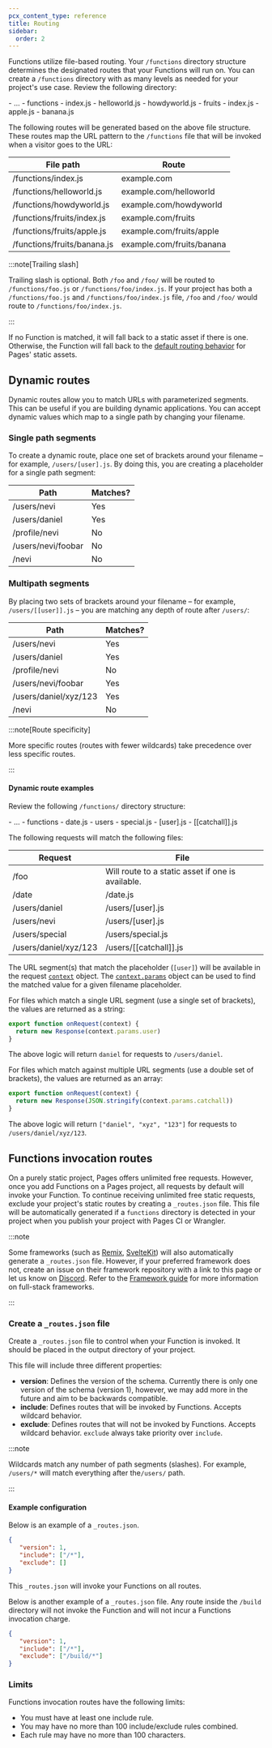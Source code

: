 ```yaml
---
pcx_content_type: reference
title: Routing
sidebar:
  order: 2
---
```



Functions utilize file-based routing. Your `/functions` directory structure determines the designated routes that your Functions will run on. You can create a `/functions` directory with as many levels as needed for your project's use case. Review the following directory:

<FileTree>
- ...
- functions
	- index.js
	- helloworld.js
	- howdyworld.js
	- fruits
		- index.js
		- apple.js
		- banana.js
</FileTree>

The following routes will be generated based on the above file structure. These routes map the URL pattern to the `/functions` file that will be invoked when a visitor goes to the URL:

| File path                   | Route                     |
| --------------------------- | ------------------------- |
| /functions/index.js         | example.com               |
| /functions/helloworld.js    | example.com/helloworld    |
| /functions/howdyworld.js    | example.com/howdyworld    |
| /functions/fruits/index.js  | example.com/fruits        |
| /functions/fruits/apple.js  | example.com/fruits/apple  |
| /functions/fruits/banana.js | example.com/fruits/banana |

:::note[Trailing slash]

Trailing slash is optional. Both `/foo` and `/foo/` will be routed to `/functions/foo.js` or `/functions/foo/index.js`. If your project has both a `/functions/foo.js` and `/functions/foo/index.js` file, `/foo` and `/foo/` would route to `/functions/foo/index.js`.

:::

If no Function is matched, it will fall back to a static asset if there is one. Otherwise, the Function will fall back to the [default routing behavior](/pages/configuration/serving-pages/) for Pages' static assets.

## Dynamic routes

Dynamic routes allow you to match URLs with parameterized segments. This can be useful if you are building dynamic applications. You can accept dynamic values which map to a single path by changing your filename.

### Single path segments

To create a dynamic route, place one set of brackets around your filename – for example, `/users/[user].js`. By doing this, you are creating a placeholder for a single path segment:

| Path               | Matches? |
| ------------------ | -------- |
| /users/nevi        | Yes      |
| /users/daniel      | Yes      |
| /profile/nevi      | No       |
| /users/nevi/foobar | No       |
| /nevi              | No       |

### Multipath segments

By placing two sets of brackets around your filename – for example, `/users/[[user]].js` – you are matching any depth of route after `/users/`:

| Path                  | Matches? |
| --------------------- | -------- |
| /users/nevi           | Yes      |
| /users/daniel         | Yes      |
| /profile/nevi         | No       |
| /users/nevi/foobar    | Yes      |
| /users/daniel/xyz/123 | Yes      |
| /nevi                 | No       |

:::note[Route specificity]

More specific routes (routes with fewer wildcards) take precedence over less specific routes.

:::

#### Dynamic route examples

Review the following `/functions/` directory structure:

<FileTree>
- ...
- functions
	- date.js
	- users
		- special.js
		- [user].js
		- [[catchall]].js
</FileTree>

The following requests will match the following files:

| Request               | File                                              |
| --------------------- | ------------------------------------------------- |
| /foo                  | Will route to a static asset if one is available. |
| /date                 | /date.js                                          |
| /users/daniel         | /users/\[user].js                                 |
| /users/nevi           | /users/\[user].js                                 |
| /users/special        | /users/special.js                                 |
| /users/daniel/xyz/123 | /users/\[\[catchall]].js                          |

The URL segment(s) that match the placeholder (`[user]`) will be available in the request [`context`](/pages/functions/api-reference/#eventcontext) object. The [`context.params`](/pages/functions/api-reference/#eventcontext) object can be used to find the matched value for a given filename placeholder.

For files which match a single URL segment (use a single set of brackets), the values are returned as a string:

```js
export function onRequest(context) {
  return new Response(context.params.user)
}
```

The above logic will return `daniel` for requests to `/users/daniel`.

For files which match against multiple URL segments (use a double set of brackets), the values are returned as an array:

```js
export function onRequest(context) {
  return new Response(JSON.stringify(context.params.catchall))
}
```

The above logic will return `["daniel", "xyz", "123"]` for requests to `/users/daniel/xyz/123`.

## Functions invocation routes

On a purely static project, Pages offers unlimited free requests. However, once you add Functions on a Pages project, all requests by default will invoke your Function. To continue receiving unlimited free static requests, exclude your project's static routes by creating a `_routes.json` file. This file will be automatically generated if a `functions` directory is detected in your project when you publish your project with Pages CI or Wrangler.

:::note

Some frameworks (such as [Remix](/pages/framework-guides/deploy-a-remix-site/), [SvelteKit](/pages/framework-guides/deploy-a-svelte-kit-site/)) will also automatically generate a `_routes.json` file. However, if your preferred framework does not, create an issue on their framework repository with a link to this page or let us know on [Discord](https://discord.cloudflare.com). Refer to the [Framework guide](/pages/framework-guides/) for more information on full-stack frameworks.

:::

### Create a `_routes.json` file

Create a `_routes.json` file to control when your Function is invoked. It should be placed in the output directory of your project.

This file will include three different properties:

* **version**: Defines the version of the schema. Currently there is only one version of the schema (version 1), however, we may add more in the future and aim to be backwards compatible.
* **include**: Defines routes that will be invoked by Functions. Accepts wildcard behavior.
* **exclude**: Defines routes that will not be invoked by Functions. Accepts wildcard behavior. `exclude` always take priority over `include`.

:::note

Wildcards match any number of path segments (slashes). For example, `/users/*` will match everything after the`/users/` path.

:::

#### Example configuration

Below is an example of a `_routes.json`.

```json
{
   "version": 1,
   "include": ["/*"],
   "exclude": []
}
```

This `_routes.json` will invoke your Functions on all routes.

Below is another example of a `_routes.json` file. Any route inside the `/build` directory will not invoke the Function and will not incur a Functions invocation charge.

```json
{
   "version": 1,
   "include": ["/*"],
   "exclude": ["/build/*"]
}
```

### Limits

Functions invocation routes have the following limits:

* You must have at least one include rule.
* You may have no more than 100 include/exclude rules combined.
* Each rule may have no more than 100 characters.
